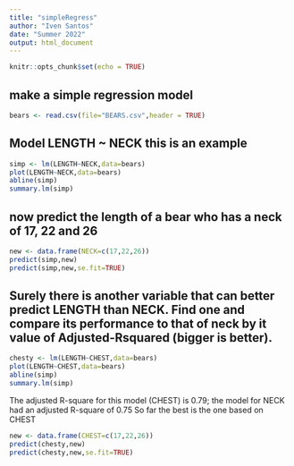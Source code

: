 ```yaml
---
title: "simpleRegress"
author: "Iven Santos"
date: "Summer 2022"
output: html_document
---
```


```r
knitr::opts_chunk$set(echo = TRUE)
```

## make a simple regression model

```r
bears <- read.csv(file="BEARS.csv",header = TRUE)
```

## Model LENGTH ~ NECK  this is an example  

```r
simp <- lm(LENGTH~NECK,data=bears)
plot(LENGTH~NECK,data=bears)
abline(simp)
summary.lm(simp)
```

## now predict the length of a bear who has a neck of 17, 22 and 26


```r
new <- data.frame(NECK=c(17,22,26))
predict(simp,new)
predict(simp,new,se.fit=TRUE)
```
## Surely there is another variable that can better predict LENGTH than NECK. Find one and compare its performance to that of neck by it value of Adjusted-Rsquared (bigger is better).

```r
chesty <- lm(LENGTH~CHEST,data=bears)
plot(LENGTH~CHEST,data=bears)
abline(simp)
summary.lm(simp)
```
The adjusted R-square for this model (CHEST) is 0.79; the model for NECK had an adjusted R-square of 0.75
So far the best is the one based on CHEST

```r
new <- data.frame(CHEST=c(17,22,26))
predict(chesty,new)
predict(chesty,new,se.fit=TRUE)
```